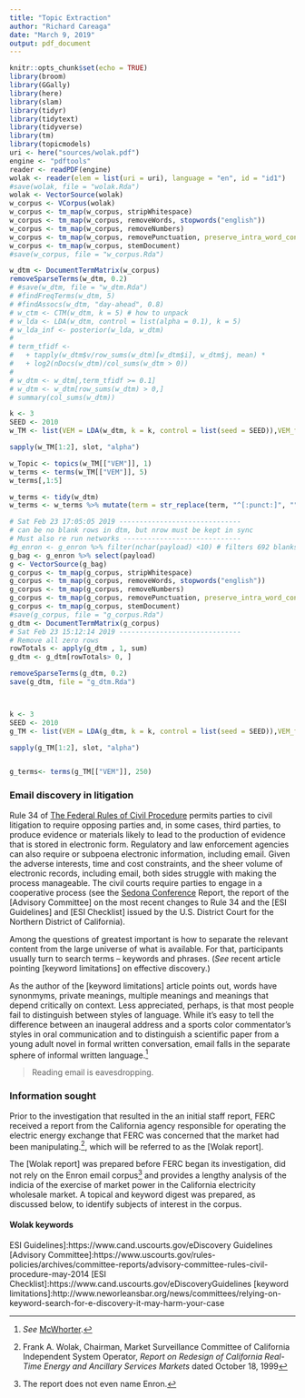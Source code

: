 ```yaml
---
title: "Topic Extraction"
author: "Richard Careaga"
date: "March 9, 2019"
output: pdf_document
---
```


```r
knitr::opts_chunk$set(echo = TRUE)
library(broom)
library(GGally)
library(here)
library(slam)
library(tidyr)
library(tidytext)
library(tidyverse)
library(tm)
library(topicmodels)
uri <- here("sources/wolak.pdf")
engine <- "pdftools"
reader <- readPDF(engine)
wolak <- reader(elem = list(uri = uri), language = "en", id = "id1")
#save(wolak, file = "wolak.Rda")
wolak <- VectorSource(wolak)
w_corpus <- VCorpus(wolak)
w_corpus <- tm_map(w_corpus, stripWhitespace)
w_corpus <- tm_map(w_corpus, removeWords, stopwords("english"))
w_corpus <- tm_map(w_corpus, removeNumbers)
w_corpus <- tm_map(w_corpus, removePunctuation, preserve_intra_word_contractions = TRUE, preserve_intra_word_dashes = TRUE)
w_corpus <- tm_map(w_corpus, stemDocument)
#save(w_corpus, file = "w_corpus.Rda")

w_dtm <- DocumentTermMatrix(w_corpus)
removeSparseTerms(w_dtm, 0.2)
# #save(w_dtm, file = "w_dtm.Rda")
# #findFreqTerms(w_dtm, 5)
# #findAssocs(w_dtm, "day-ahead", 0.8)
# w_ctm <- CTM(w_dtm, k = 5) # how to unpack
# w_lda <- LDA(w_dtm, control = list(alpha = 0.1), k = 5)
# w_lda_inf <- posterior(w_lda, w_dtm)
# 
# term_tfidf <-
#   + tapply(w_dtm$v/row_sums(w_dtm)[w_dtm$i], w_dtm$j, mean) *
#   + log2(nDocs(w_dtm)/col_sums(w_dtm > 0))
# 
# w_dtm <- w_dtm[,term_tfidf >= 0.1]
# w_dtm <- w_dtm[row_sums(w_dtm) > 0,]
# summary(col_sums(w_dtm))

k <- 3
SEED <- 2010
w_TM <- list(VEM = LDA(w_dtm, k = k, control = list(seed = SEED)),VEM_fixed = LDA(w_dtm, k = k,control = list(estimate.alpha = FALSE, seed = SEED)), Gibbs = LDA(w_dtm, k = k, method = "Gibbs", control = list(seed = SEED, burnin = 1000, thin = 100, iter = 1000)), CTM = CTM(w_dtm, k = k, control = list(seed = SEED, var = list(tol = 10^-4), em = list(tol = 10^-3))))

sapply(w_TM[1:2], slot, "alpha")

w_Topic <- topics(w_TM[["VEM"]], 1)
w_terms <- terms(w_TM[["VEM"]], 5)
w_terms[,1:5]

w_terms <- tidy(w_dtm)
w_terms <- w_terms %>% mutate(term = str_replace(term, "^[:punct:]", ""))

# Sat Feb 23 17:05:05 2019 ------------------------------
# can be no blank rows in dtm, but nrow must be kept in sync
# Must also re run networks -----------------------------
#g_enron <- g_enron %>% filter(nchar(payload) <10) # filters 692 blanks
g_bag <- g_enron %>% select(payload)
g <- VectorSource(g_bag)
g_corpus <- tm_map(g_corpus, stripWhitespace)
g_corpus <- tm_map(g_corpus, removeWords, stopwords("english"))
g_corpus <- tm_map(g_corpus, removeNumbers)
g_corpus <- tm_map(g_corpus, removePunctuation, preserve_intra_word_contractions = TRUE, preserve_intra_word_dashes = TRUE)
g_corpus <- tm_map(g_corpus, stemDocument)
#save(g_corpus, file = "g_corpus.Rda")
g_dtm <- DocumentTermMatrix(g_corpus)
# Sat Feb 23 15:12:14 2019 ------------------------------
# Remove all zero rows
rowTotals <- apply(g_dtm , 1, sum)
g_dtm <- g_dtm[rowTotals> 0, ]

removeSparseTerms(g_dtm, 0.2)
save(g_dtm, file = "g_dtm.Rda")



k <- 3
SEED <- 2010
g_TM <- list(VEM = LDA(g_dtm, k = k, control = list(seed = SEED)),VEM_fixed = LDA(g_dtm, k = k,control = list(estimate.alpha = FALSE, seed = SEED)), Gibbs = LDA(g_dtm, k = k, method = "Gibbs", control = list(seed = SEED, burnin = 1000, thin = 100, iter = 1000)), CTM = CTM(g_dtm, k = k, control = list(seed = SEED, var = list(tol = 10^-4), em = list(tol = 10^-3))))

sapply(g_TM[1:2], slot, "alpha")


g_terms<- terms(g_TM[["VEM"]], 250)

```

### Email discovery in litigation

Rule 34 of [The Federal Rules of Civil Procedure] permits parties to civil litigation to require opposing parties and, in some cases, third parties, to produce evidence or materials likely to lead to the production of evidence that is stored in electronic form. Regulatory and law enforcement agencies can also require or subpoena electronic information, including email. Given the adverse interests, time and cost constraints, and the sheer volume of electronic records, including email, both sides struggle with making the process manageable. The civil courts require parties to engage in a cooperative process (see the [Sedona Conference] Report, the report of the [Advisory Committee] on the most recent changes to Rule 34 and the [ESI Guidelines] and [ESI Checklist] issued by the U.S. District Court for the Northern District of California).

Among the questions of greatest important is how to separate the relevant content from the large universe of what is available. For that, participants usually turn to search terms -- keywords and phrases. (*See* recent article pointing [keyword limitations] on effective discovery.)

As the author of the [keyword limitations] article points out, words have synonmyms, private meanings, multiple meanings and meanings that depend critically on context. Less appreciated, perhaps, is that most people fail to distinguish between styles of language. While it's easy to tell the difference between an inaugeral address and a sports color commentator's styles in oral communication and to distinguish a scientific paper from a young adult novel in formal written conversation, email falls in the  separate sphere of informal written language.^[*See* [McWhorter].]

> Reading email is eavesdropping.


### Information sought

Prior to the investigation that resulted in the an initial staff report, FERC received a report from the California agency responsible for operating the electric energy exchange that FERC was concerned that the market had been manipulating.^[Frank A. Wolak, Chairman, Market Surveillance Committee of California Independent System Operator, *Report on Redesign of California Real-Time Energy and Ancillary Services Markets* dated October 18, 1999], which will be referred to as the [Wolak report].

The [Wolak report] was prepared before FERC began its investigation, did not rely on the Enron email corpus^[The report does not even name Enron.] and provides a lengthy analysis of the indicia of the exercise of market power in the California electricity wholesale market. A topical and keyword digest was prepared, as discussed below, to identify subjects of interest in the corpus.

#### Wolak keywords




[The Federal Rules of Civil Procedure]:https://www.uscourts.gov/sites/default/files/cv_rules_eff._dec._1_2018_0.pdf

[McWhorter]:https://www.ted.com/talks/john_mcwhorter_txtng_is_killing_language_jk?language=en

[Sedona Conference]:https://thesedonaconference.org/download-publication?fid=2978
ESI Guidelines]:https://www.cand.uscourts.gov/eDiscovery
Guidelines
[Advisory Committee]:https://www.uscourts.gov/rules-policies/archives/committee-reports/advisory-committee-rules-civil-procedure-may-2014
[ESI Checklist]:https://www.cand.uscourts.gov/eDiscoveryGuidelines
[keyword limitations]:http://www.neworleansbar.org/news/committees/relying-on-keyword-search-for-e-discovery-it-may-harm-your-case
